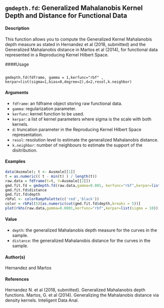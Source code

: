 ## ``gmdepth.fd``: Generalized Mahalanobis Kernel Depth and Distance for Functional Data


#### Description 
This function allows you to compute the Generalized Kernel Mahalanobis depth measure as stated in Hernandez et al (2018, submitted) and the Generalized Mahalanobis distance in Martos et al (2014), for functional data represented in a Reproducing Kernel Hilbert Space.

####Usage
<pre><code>
gmdepth.fd(fdframe, gamma = 1,kerfunc="rbf" , kerpar=list(sigma=1,bias=0,degree=2),d=2,resol,k.neighbor)
</code></pre>

#### Arguments 

* ``fdframe``: an fdframe object storing raw functional data.
* ``gamma``: regularization parameter.
* ``kerfunc``: kernel function to be used.
* ``kerpar``: a list of kernel parameters where sigma is the scale with both kernels.
* ``d``: truncation parameter in the Reproducing Kernel Hilbert Space representation.
* ``resol``:  resolution level to estimate the generalized Mahalanobis distance.
* ``k.neighbor``: number of neighbours to estimate the support of the disitribution.



#### Examples 
```r
data(Ausmale); t <- Ausmale[[1]]
t = as.numeric(( t - min(t) ) / length(t))
raw.data = fdframe(t=t, Y=Ausmale[[2]])
gmd.fit.fd = gmdepth.fd(raw.data,gamma=0.001, kerfunc="rbf",kerpar=list(sigma = 10))
gmd.fit.fd$distance
gmd.fit.fd$depth
rbPal <- colorRampPalette(c('red','black'))
color = rbPal(5)[as.numeric(cut(gmd.fit.fd$depth,breaks = 5))]
plot(rkhs(raw.data,gamma=0.0001,kerfunc="rbf",kerpar=list(sigma = 10)),col = color, xlab='time',ylab='')
```

#### Value
* ``depth``: the generalized Mahalanobis depth measure for the curves in the sample.
* ``distance``: the generalized Mahalanobis distance for the curves in the sample.

#### Author(s)
Hernandez and Martos

#### References
Hernandez N. et al (2018, submitted). Generalized Mahalanobis depth functions. Martos, G. et al
(2014). Generalizing the Mahalanobis distance via density kernels. Inteligent Data Anal.
